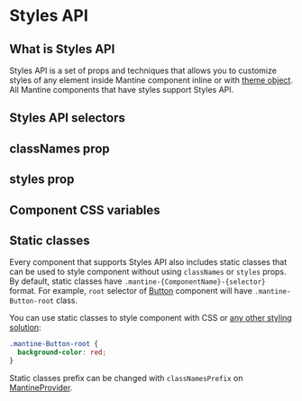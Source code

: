 

# Styles API

## What is Styles API

Styles API is a set of props and techniques that allows you to customize styles of any element
inside Mantine component inline or with [theme object](/theming/theme-object). All Mantine components that
have styles support Styles API.

## Styles API selectors

## classNames prop

<Demo data={StylesDemos.classNames} />

## styles prop

<Demo data={StylesDemos.styles} />

## Component CSS variables

<Demo data={StylesDemos.vars} />

## Static classes

Every component that supports Styles API also includes static classes that can be used to style
component without using `classNames` or `styles` props. By default, static classes have
`.mantine-{ComponentName}-{selector}` format. For example, `root` selector of [Button](/core/button)
component will have `.mantine-Button-root` class.

You can use static classes to style component with CSS or [any other styling solution](/styles/css-modules#styling-mantine-components-without-css-modules):

```css
.mantine-Button-root {
  background-color: red;
}
```

Static classes prefix can be changed with `classNamesPrefix` on [MantineProvider](/theming/mantine-provider#classnamesprefix).
